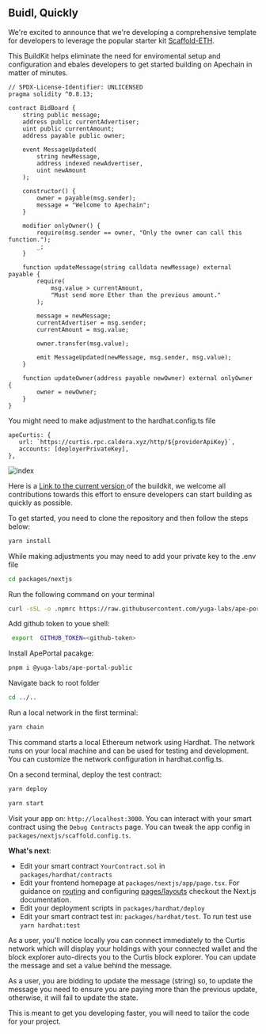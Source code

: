 
## Buidl, Quickly 

We're excited to announce that we're developing a comprehensive template for developers to leverage the popular starter kit [Scaffold-ETH](https://scaffoldeth.io/). 

This BuildKit helps eliminate the need for enviromental setup and configuration and ebales developers to get started building on Apechain in matter of minutes.

<FileTree>
  <FileTree.Folder name="packages" defaultOpen>
    <FileTree.Folder name="hardhat" defaultOpen>
      <FileTree.Folder name="contracts" defaultOpen>
        <FileTree.File name="BidBoard.sol" />
      </FileTree.Folder>
    </FileTree.Folder>
  </FileTree.Folder>
</FileTree>

``` solidity copy
// SPDX-License-Identifier: UNLICENSED
pragma solidity ^0.8.13;

contract BidBoard {
	string public message;
	address public currentAdvertiser;
	uint public currentAmount;
	address payable public owner;

	event MessageUpdated(
		string newMessage,
		address indexed newAdvertiser,
		uint newAmount
	);

	constructor() {
		owner = payable(msg.sender);
		message = "Welcome to Apechain";
	}

	modifier onlyOwner() {
		require(msg.sender == owner, "Only the owner can call this function.");
		_;
	}

	function updateMessage(string calldata newMessage) external payable {
		require(
			msg.value > currentAmount,
			"Must send more Ether than the previous amount."
		);

		message = newMessage;
		currentAdvertiser = msg.sender;
		currentAmount = msg.value;

		owner.transfer(msg.value);

		emit MessageUpdated(newMessage, msg.sender, msg.value);
	}

	function updateOwner(address payable newOwner) external onlyOwner {
		owner = newOwner;
	}
}

```

You might need to make adjustment to the hardhat.config.ts file 
 ``` JSX copy
apeCurtis: {
    url: `https://curtis.rpc.caldera.xyz/http/${providerApiKey}`,
    accounts: [deployerPrivateKey],
},

```


![index](../../images/index_os_ape.png)


Here is a [Link to the current version ](https://github.com/ape-foundation/scaffold-eth-2_ape)
 of the buildkit, we welcome all contributions towards  this effort to ensure developers can start building as quickly as possible.

To get started, you need to clone the repository and then follow the steps below:

``` bash copy
yarn install 
```

<Callout type="info"> While making adjustments you may need to add your private key to the .env file </Callout>

``` bash copy
cd packages/nextjs
```

Run the following command on your terminal

``` bash copy
curl -sSL -o .npmrc https://raw.githubusercontent.com/yuga-labs/ape-portal-public/2bd5d6c85cbb8dfc276c054ddeb0f55a1df459aa/.npmrc
```

Add github token to youe shell:

``` bash copy 
 export  GITHUB_TOKEN=<github-token>
```

Install ApePortal pacakge:

``` bash copy 
pnpm i @yuga-labs/ape-portal-public
```
Navigate back to root folder

``` bash copy 
cd ../..
```
Run a local network in the first terminal:

``` bash copy
yarn chain
```
This command starts a local Ethereum network using Hardhat. The network runs on your local machine and can be used for testing and development. You can customize the network configuration in hardhat.config.ts.

On a second terminal, deploy the test contract:
```bash copy
yarn deploy 
```
```bash copy
yarn start 
```

Visit your app on: `http://localhost:3000`. You can interact with your smart contract using the `Debug Contracts` page. You can tweak the app config in `packages/nextjs/scaffold.config.ts`.

**What's next**:

- Edit your smart contract `YourContract.sol` in `packages/hardhat/contracts`
- Edit your frontend homepage at `packages/nextjs/app/page.tsx`. For guidance on [routing](https://nextjs.org/docs/app/building-your-application/routing/defining-routes) and configuring [pages/layouts](https://nextjs.org/docs/app/building-your-application/routing/pages-and-layouts) checkout the Next.js documentation.
- Edit your deployment scripts in `packages/hardhat/deploy`
- Edit your smart contract test in: `packages/hardhat/test`. To run test use `yarn hardhat:test`

As a user, you'll notice locally you can connect immediately to the Curtis network which will display your holdings with your connected wallet and the block explorer auto-directs you to the Curtis block explorer. You can update the message and set a value behind the message.

As a user, you are bidding to update the message (string) so, to update the message you need to ensure you are paying more than the previous update, otherwise, it will fail to update the state.

<Callout emoji="🍌">This is meant to get you developing faster, you will need to tailor the code for your project. </Callout>
